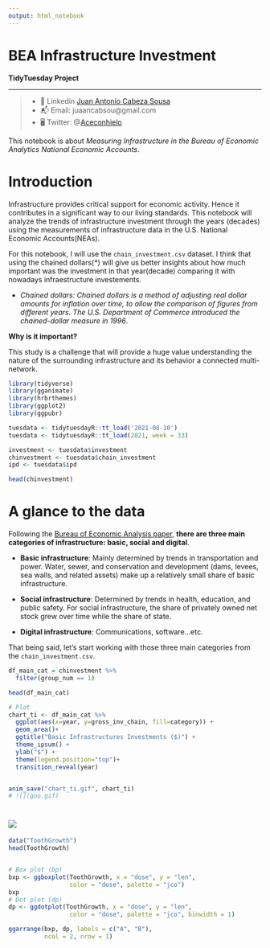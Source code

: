 ```yaml
---
output: html_notebook
---
```


# BEA Infrastructure Investment
**TidyTuesday Project**

------

>  - 📱 Linkedin [Juan Antonio Cabeza Sousa
](https://www.linkedin.com/in/juan-antonio-cabeza-sousa-5b954968/)
>  - 📬 Email:  juaancabsou@gmail.com
>  - 🖥️ Twitter: @[Aceconhielo](https://twitter.com/Aceconhielo)


This notebook is about *Measuring Infrastructure in the Bureau of Economic Analytics National Economic Accounts*.

# Introduction
Infrastructure provides critical support for economic activity. Hence it contributes in a significant way to our living standards. This notebook will analyze the trends of infrastructure investment through the years (decades) using the measurements of infrastructure data in the U.S. National Economic Accounts(NEAs).

For this notebook, I will use the `chain_investment.csv` dataset. I think that using the chained dollars(*) will give us better insights about how much important was the investment in that year(decade) comparing it with nowadays infraestructure investements. 

* *Chained dollars: Chained dollars is a method of adjusting real dollar amounts for inflation over time, to allow the comparison of figures from different years. The U.S. Department of Commerce introduced the chained-dollar measure in 1996*.

**Why is it important?**

This study is a challenge that will provide a huge value understanding the nature of the surrounding infrastructure and its behavior a connected multi-network.



```r
library(tidyverse)
library(gganimate)
library(hrbrthemes)
library(ggplot2)
library(ggpubr)


```


```r
tuesdata <- tidytuesdayR::tt_load('2021-08-10')
tuesdata <- tidytuesdayR::tt_load(2021, week = 33)
```


```r
investment <- tuesdata$investment
chinvestment <- tuesdata$chain_investment
ipd <- tuesdata$ipd

head(chinvestment)
```

# A glance to the data
Following the [Bureau of Economic Analysis paper](https://www.bea.gov/system/files/papers/BEA-WP2020-12.pdf), **there are three main categories of infrastructure: basic, social and digital**. 

* **Basic infrastructure**: Mainly determined by trends in transportation and power. Water, sewer, and conservation and development (dams, levees, sea walls, and related assets) make up a relatively small share of basic infrastructure.

* **Social infrastructure**: Determined by trends in health, education, and public safety. For social infrastructure, the share of privately owned net stock grew over time while the share of state.

* **Digital infrastructure**: Communications, software...etc.

That being said, let's start working with those three main categories from the `chain_investment.csv`. 

```r
df_main_cat = chinvestment %>%
  filter(group_num == 1)

head(df_main_cat)

```


```r
# Plot
chart_ti <- df_main_cat %>%
  ggplot(aes(x=year, y=gross_inv_chain, fill=category)) +
  geom_area()+
  ggtitle("Basic Infrastructures Investments ($)") +
  theme_ipsum() +
  ylab("$") +
  theme(legend.position="top")+
  transition_reveal(year)


anim_save("chart_ti.gif", chart_ti)
# ![](goo.gif)


```

# ![](chart_ti.gif)

```r
data("ToothGrowth")
head(ToothGrowth)


# Box plot (bp)
bxp <- ggboxplot(ToothGrowth, x = "dose", y = "len",
                 color = "dose", palette = "jco")
bxp
# Dot plot (dp)
dp <- ggdotplot(ToothGrowth, x = "dose", y = "len",
                 color = "dose", palette = "jco", binwidth = 1)
```


```r
ggarrange(bxp, dp, labels = c("A", "B"),
          ncol = 2, nrow = 1)
```

